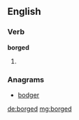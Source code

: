 ==English==

===Verb===
'''borged'''

# {{past of|borg}}

===Anagrams===
* [[bodger#English|bodger]]

[[de:borged]]
[[mg:borged]]